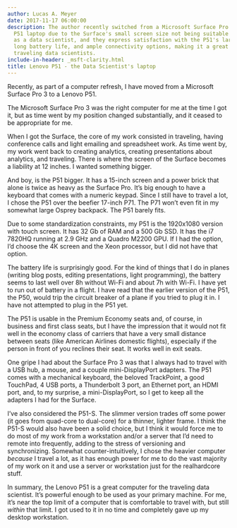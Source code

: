 ```yaml
---
author: Lucas A. Meyer
date: 2017-11-17 06:00:00
description: The author recently switched from a Microsoft Surface Pro 3 to a Lenovo
  P51 laptop due to the Surface's small screen size not being suitable for their work
  as a data scientist, and they express satisfaction with the P51's larger screen,
  long battery life, and ample connectivity options, making it a great choice for
  traveling data scientists.
include-in-header: _msft-clarity.html
title: Lenovo P51 - the Data Scientist's laptop
---
```

<article data-clarity-region="article">


Recently, as part of a computer refresh, I have moved from a Microsoft Surface Pro 3 to a Lenovo P51. 

The Microsoft Surface Pro 3 was the right computer for me at the time I got it, but as time went by my position changed substantially, and it ceased to be appropriate for me.

When I got the Surface, the core of my work consisted in traveling, having conference calls and light emailing and spreadsheet work. As time went by, my work went back to creating analytics, creating presentations about analytics, and traveling. There is where the screen of the Surface becomes a liability at 12 inches. I wanted something bigger.

And boy, is the P51 bigger. It has a 15-inch screen and a power brick that alone is twice as heavy as the Surface Pro. It's big enough to have a keyboard that comes with a numeric keypad. Since I still have to travel a lot, I chose the P51 over the beefier 17-inch P71. The P71 won't even fit in my somewhat large Osprey backpack. The P51 barely fits.

Due to some standardization constraints, my P51 is the 1920x1080 version with touch screen. It has 32 Gb of RAM and a 500 Gb SSD. It has the i7 7820HQ running at 2.9 GHz and a Quadro M2200 GPU. If I had the option, I'd choose the 4K screen and the Xeon processor, but I did not have that option. 

The battery life is surprisingly good. For the kind of things that I do in planes (writing blog posts, editing presentations, light programming), the battery seems to last well over 8h without Wi-Fi and about 7h with Wi-Fi. I have yet to run out of battery in a flight. I have read that the earlier version of the P51, the P50, would trip the circuit breaker of a plane if you tried to plug it in. I have not attempted to plug in the P51 yet.

The P51 is usable in the Premium Economy seats and, of course, in business and first class seats, but I have the impression that it would not fit well in the economy class of carriers that have a very small distance between seats (like American Airlines domestic flights), especially if the person in front of you reclines their seat. It works well in exit seats.

One gripe I had about the Surface Pro 3 was that I always had to travel with a USB hub, a mouse, and a couple mini-DisplayPort adapters. The P51 comes with a mechanical keyboard, the beloved TrackPoint, a good TouchPad, 4 USB ports, a Thunderbolt 3 port, an Ethernet port, an HDMI port, and, to my surprise, a mini-DisplayPort, so I get to keep all the adapters I had for the Surface. 

I've also considered the P51-S. The slimmer version trades off some power (it goes from quad-core to dual-core) for a thinner, lighter frame. I think the P51-S would also have been a solid choice, but I think it would force me to do most of my work from a workstation and/or a server that I'd need to remote into frequently, adding to the stress of versioning and synchronizing. Somewhat counter-intuitively, I chose the heavier computer _because_ I travel a lot, as it has enough power for me to do the vast majority of my work on it and use a server or workstation just for the realhardcore stuff. 

In summary, the Lenovo P51 is a great computer for the traveling data scientist. It's powerful enough to be used as your primary machine. For me, it's near the top limit of a computer that is comfortable to travel with, but still _within_ that limit. I got used to it in no time and completely gave up my desktop workstation.

</article>